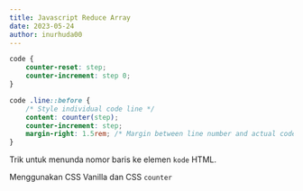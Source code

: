 ```yaml
---
title: Javascript Reduce Array
date: 2023-05-24
author: inurhuda00
---
```


```css
code {
	counter-reset: step;
	counter-increment: step 0;
}

code .line::before {
	/* Style individual code line */
	content: counter(step);
	counter-increment: step;
	margin-right: 1.5rem; /* Margin between line number and actual code element */
}
```

Trik untuk menunda nomor baris ke elemen `kode` HTML.

Menggunakan CSS Vanilla dan CSS `counter`
